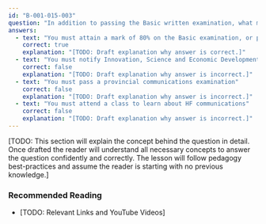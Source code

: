 ```yaml
---
id: "B-001-015-003"
question: "In addition to passing the Basic written examination, what must you do before you are allowed to use amateur radio frequencies below 30 MHz?"
answers:
  - text: "You must attain a mark of 80% on the Basic examination, or pass an Advanced or Morse code examination"
    correct: true
    explanation: "[TODO: Draft explanation why answer is correct.]"
  - text: "You must notify Innovation, Science and Economic Development Canada that you intend to operate on the HF bands"
    correct: false
    explanation: "[TODO: Draft explanation why answer is incorrect.]"
  - text: "You must pass a provincial communications examination"
    correct: false
    explanation: "[TODO: Draft explanation why answer is incorrect.]"
  - text: "You must attend a class to learn about HF communications"
    correct: false
    explanation: "[TODO: Draft explanation why answer is incorrect.]"
---
```


[TODO: This section will explain the concept behind the question in detail. Once drafted the reader will understand all necessary concepts to answer the question confidently and correctly. The lesson will follow pedagogy best-practices and assume the reader is starting with no previous knowledge.]

### Recommended Reading

- [TODO: Relevant Links and YouTube Videos]
